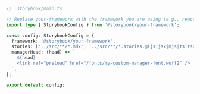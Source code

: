```ts
// .storybook/main.ts

// Replace your-framework with the framework you are using (e.g., react-webpack5, vue3-vite)
import type { StorybookConfig } from '@storybook/your-framework';

const config: StorybookConfig = {
  framework: '@storybook/your-framework',
  stories: ['../src/**/*.mdx', '../src/**/*.stories.@(js|jsx|mjs|ts|tsx)'],
  managerHead: (head) => `
    ${head}
    <link rel="preload" href="/fonts/my-custom-manager-font.woff2" />
  `,
};

export default config;
```
